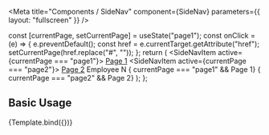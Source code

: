 

<Meta
  title="Components / SideNav"
  component={SideNav}
  parameters={{
    layout: "fullscreen"
  }}
/>

  const [currentPage, setCurrentPage] = useState("page1");
  const onClick = (e) => {
    e.preventDefault();
    const href = e.currentTarget.getAttribute("href");
    setCurrentPage(href.replace("#", ""));
  };
  return (
    <AppTemplate>
      <AppArea area="side-nav">
        <SideNav>
          <SideNavItemsContainer>
            <SideNavItem active={currentPage === "page1"}>
              <a onClick={onClick} href="#page1">Page 1</a>
            </SideNavItem>
            <SideNavItem active={currentPage === "page2"}>
              <a onClick={onClick} href="#page2">Page 2</a>
            </SideNavItem>
          </SideNavItemsContainer>
          <SideNavFooter>
            <Heading size="s" color="white">Employee N</Heading>
          </SideNavFooter>
        </SideNav>
      </AppArea>
      <AppArea area="app-content">
        { currentPage === "page1" && <Box p="xl">Page 1</Box>}
        { currentPage === "page2" && <Box p="xl">Page 2</Box>}
      </AppArea>
    </AppTemplate>
  );
};

## Basic Usage

<Canvas>
  <Story name="SideNav" args={{}}>
    {Template.bind({})}
  </Story>
</Canvas>
